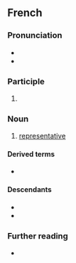 {{also|representant}}
==French==

===Pronunciation===
* {{fr-IPA}}
* {{audio|fr|Fr-représentant.ogg|audio}}

===Participle===
{{head|fr|present participle}}

# {{present participle of|fr|représenter}}

===Noun===
{{fr-noun|m|f=+}}

# [[representative]]

====Derived terms====
* {{l|fr|représentant légal}}

====Descendants====
* {{desc|de|Repräsentant|bor=1}}
* {{desc|ro|reprezentant|bor=1}}

===Further reading===
* {{R:TLFi}}